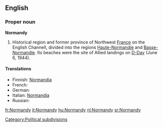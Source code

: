 ==English==

===Proper noun===
'''Normandy'''

# Historical region and former province of Northwest [[France]] on the English Channell, divided into the regions [[Haute-Normandie]] and [[Basse-Normandie]]. Its beaches were the site of Allied landings on [[D-Day]] (June 6, 1944).

====Translations====

* Finnish: [[Normandia]]
* French: {{t+|fr|Normandie|f}}
* German: {{t+|de|Normandie|f}}
* Italian: [[Normandia]] {{f}}
* Russian: {{t-|ru|Нормандия|f|tr=normándija|sc=Cyrl}}

[[Category:Political subdivisions]]

[[fr:Normandy]]
[[it:Normandy]]
[[hu:Normandy]]
[[nl:Normandy]]
[[sr:Normandy]]